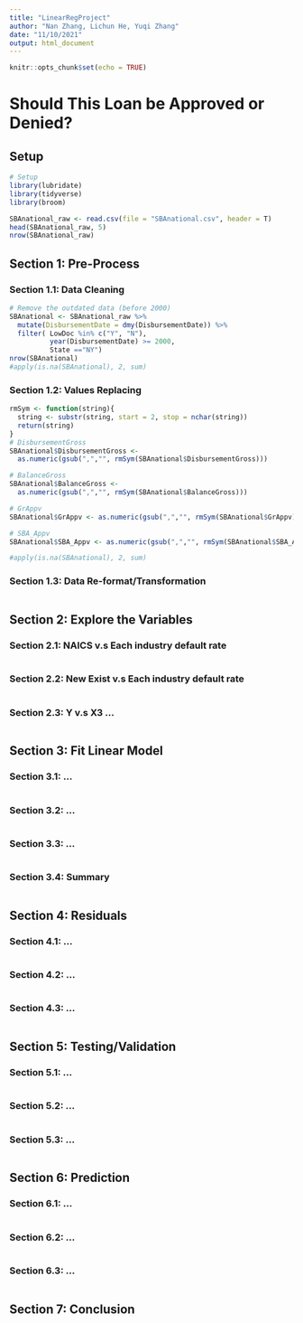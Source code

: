 ```yaml
---
title: "LinearRegProject"
author: "Nan Zhang, Lichun He, Yuqi Zhang"
date: "11/10/2021"
output: html_document
---
```


```r
knitr::opts_chunk$set(echo = TRUE)
```

# Should This Loan be Approved or Denied?

## Setup
```r
# Setup
library(lubridate)
library(tidyverse)
library(broom)

SBAnational_raw <- read.csv(file = "SBAnational.csv", header = T)
head(SBAnational_raw, 5)
nrow(SBAnational_raw)
```
## Section 1: Pre-Process

### Section 1.1: Data Cleaning
```r
# Remove the outdated data (before 2000)
SBAnational <- SBAnational_raw %>% 
  mutate(DisbursementDate = dmy(DisbursementDate)) %>% 
  filter( LowDoc %in% c("Y", "N"),
          year(DisbursementDate) >= 2000,
          State =="NY")
nrow(SBAnational)
#apply(is.na(SBAnational), 2, sum)
```

### Section 1.2: Values Replacing
```r
rmSym <- function(string){
  string <- substr(string, start = 2, stop = nchar(string))
  return(string)
}
# DisbursementGross
SBAnational$DisbursementGross <- 
  as.numeric(gsub(",","", rmSym(SBAnational$DisbursementGross)))

# BalanceGross
SBAnational$BalanceGross <- 
  as.numeric(gsub(",","", rmSym(SBAnational$BalanceGross)))

# GrAppv
SBAnational$GrAppv <- as.numeric(gsub(",","", rmSym(SBAnational$GrAppv)))

# SBA_Appv
SBAnational$SBA_Appv <- as.numeric(gsub(",","", rmSym(SBAnational$SBA_Appv)))

#apply(is.na(SBAnational), 2, sum)
```

### Section 1.3: Data Re-format/Transformation
```r

```

## Section 2: Explore the Variables

### Section 2.1: NAICS v.s Each industry default rate
```r

```

### Section 2.2: New Exist v.s Each industry default rate
```r

```

### Section 2.3: Y v.s X3 ...
```r

```

## Section 3: Fit Linear Model

### Section 3.1: ...
```r

```

### Section 3.2: ...
```r

```

### Section 3.3: ...
```r

```

### Section 3.4: Summary
```r

```

## Section 4: Residuals

### Section 4.1: ...
```r

```

### Section 4.2: ...
```r

```

### Section 4.3: ...
```r

```

## Section 5: Testing/Validation

### Section 5.1: ...
```r

```

### Section 5.2: ...
```r

```

### Section 5.3: ...
```r

```

## Section 6: Prediction

### Section 6.1: ...
```r

```

### Section 6.2: ...
```r

```

### Section 6.3: ...
```r

```

## Section 7: Conclusion
